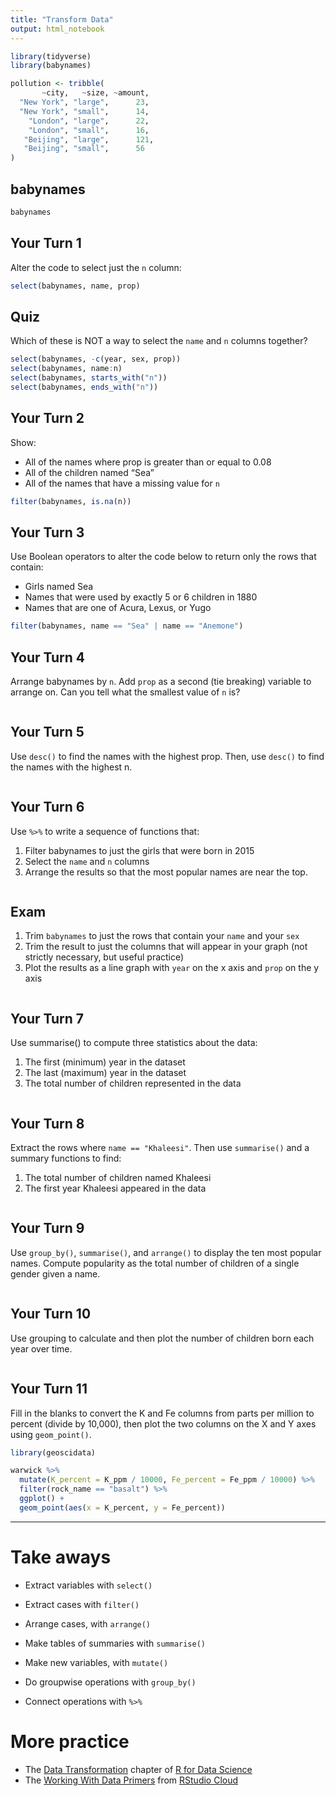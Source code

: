 ```yaml
---
title: "Transform Data"
output: html_notebook
---
```


```r
library(tidyverse)
library(babynames)

pollution <- tribble(
       ~city,   ~size, ~amount, 
  "New York", "large",      23,
  "New York", "small",      14,
    "London", "large",      22,
    "London", "small",      16,
   "Beijing", "large",      121,
   "Beijing", "small",      56
)
```

## babynames

```r
babynames
```

## Your Turn 1

Alter the code to select just the `n` column:

```r
select(babynames, name, prop)
```

## Quiz

Which of these is NOT a way to select the `name` and `n` columns together?

```r
select(babynames, -c(year, sex, prop))
select(babynames, name:n)
select(babynames, starts_with("n"))
select(babynames, ends_with("n"))
```

## Your Turn 2

Show:

* All of the names where prop is greater than or equal to 0.08  
* All of the children named "Sea"  
* All of the names that have a missing value for `n`  

```r
filter(babynames, is.na(n))

```

## Your Turn 3

Use Boolean operators to alter the code below to return only the rows that contain:

* Girls named Sea  
* Names that were used by exactly 5 or 6 children in 1880  
* Names that are one of Acura, Lexus, or Yugo

```r
filter(babynames, name == "Sea" | name == "Anemone")
```

## Your Turn 4

Arrange babynames by `n`. Add `prop` as a second (tie breaking) variable to arrange on. Can you tell what the smallest value of `n` is?

```r

```

## Your Turn 5

Use `desc()` to find the names with the highest prop.
Then, use `desc()` to find the names with the highest n.

```r

```

## Your Turn 6

Use `%>%` to write a sequence of functions that: 

1. Filter babynames to just the girls that were born in 2015  
2. Select the `name` and `n` columns  
3. Arrange the results so that the most popular names are near the top.

```r

```

## Exam

1. Trim `babynames` to just the rows that contain your `name` and your `sex`  
2. Trim the result to just the columns that will appear in your graph (not strictly necessary, but useful practice)  
3. Plot the results as a line graph with `year` on the x axis and `prop` on the y axis

```r

```

## Your Turn 7

Use summarise() to compute three statistics about the data:

1. The first (minimum) year in the dataset  
2. The last (maximum) year in the dataset  
3. The total number of children represented in the data

```r

```

## Your Turn 8

Extract the rows where `name == "Khaleesi"`. Then use `summarise()` and a summary functions to find:

1. The total number of children named Khaleesi
2. The first year Khaleesi appeared in the data

```r

```

## Your Turn 9

Use `group_by()`, `summarise()`, and `arrange()` to display the ten most popular names. Compute popularity as the total number of children of a single gender given a name.

```r

```

## Your Turn 10

Use grouping to calculate and then plot the number of children born each year over time.

```r

```

## Your Turn 11

Fill in the blanks to convert the K and Fe columns from parts per million to percent (divide by 10,000), then plot the two columns on the X and Y axes using `geom_point()`.

```r
library(geoscidata)

warwick %>%
  mutate(K_percent = K_ppm / 10000, Fe_percent = Fe_ppm / 10000) %>%
  filter(rock_name == "basalt") %>%
  ggplot() +
  geom_point(aes(x = K_percent, y = Fe_percent))
```

***

# Take aways

* Extract variables with `select()`  
* Extract cases with `filter()`  
* Arrange cases, with `arrange()`  

* Make tables of summaries with `summarise()`  
* Make new variables, with `mutate()`  
* Do groupwise operations with `group_by()`

* Connect operations with `%>%`  

# More practice

- The [Data Transformation](https://r4ds.had.co.nz/transform.html) chapter of [R for Data Science](https://r4ds.had.co.nz/)
- The [Working With Data Primers](https://rstudio.cloud/learn/primers/2) from [RStudio Cloud](http://rstudio.cloud)
